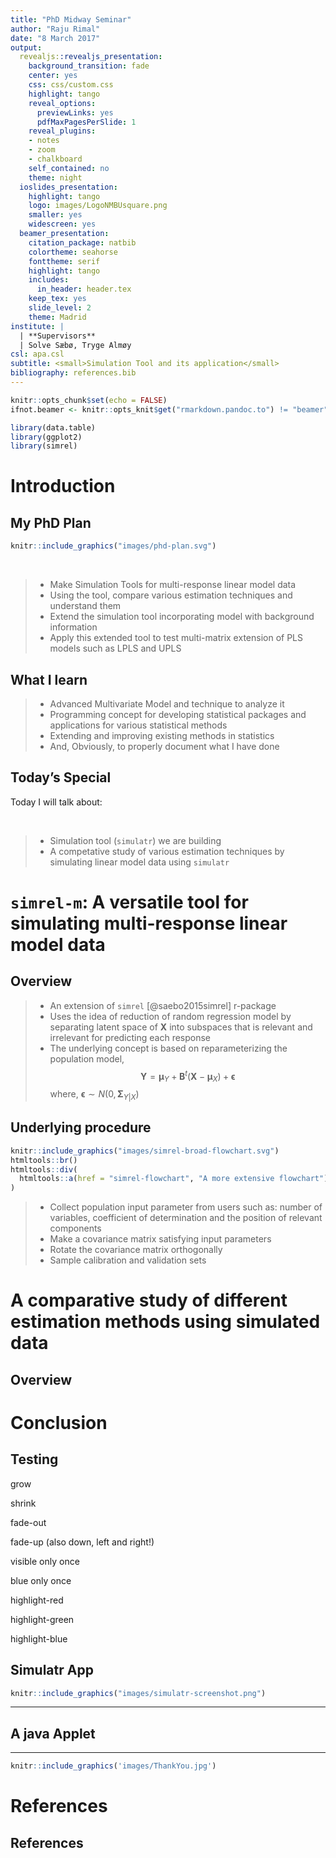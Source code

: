 ```yaml
---
title: "PhD Midway Seminar"
author: "Raju Rimal"
date: "8 March 2017"
output:
  revealjs::revealjs_presentation:
    background_transition: fade
    center: yes
    css: css/custom.css
    highlight: tango
    reveal_options:
      previewLinks: yes
      pdfMaxPagesPerSlide: 1
    reveal_plugins:
    - notes
    - zoom
    - chalkboard
    self_contained: no
    theme: night
  ioslides_presentation:
    highlight: tango
    logo: images/LogoNMBUsquare.png
    smaller: yes
    widescreen: yes
  beamer_presentation:
    citation_package: natbib
    colortheme: seahorse
    fonttheme: serif
    highlight: tango
    includes:
      in_header: header.tex
    keep_tex: yes
    slide_level: 2
    theme: Madrid
institute: |
  | **Supervisors**
  | Solve Sæbø, Tryge Almøy
csl: apa.csl
subtitle: <small>Simulation Tool and its application</small>
bibliography: references.bib
---
```


```r
knitr::opts_chunk$set(echo = FALSE)
ifnot.beamer <- knitr::opts_knit$get("rmarkdown.pandoc.to") != "beamer"
```

```r
library(data.table)
library(ggplot2)
library(simrel)
```


Introduction {data-background=#fff .header-slide}
=============================================================================

## My PhD Plan {data-background=#f2f2f2 .header-slide}

<div id = "left" class = "fragment">
```r
knitr::include_graphics("images/phd-plan.svg")
```
</div>
<br>
<div id = "right">
> - Make <span class="fragment highlight-blue">Simulation Tools</span> for multi-response linear model data
> - Using the tool, compare various <span class="fragment highlight-bold">estimation techniques</span> and <span class="fragment highlight-bold">understand</span> them
> - <span class="fragment highlight-bold">Extend</span> the simulation tool incorporating model with <span class="fragment highlight-bold">background information</span>
> - Apply this extended tool to <span class="fragment highlight-blue">test multi-matrix extension of PLS</span> models such as LPLS and UPLS
</div>

## What I learn {data-background=#f2f2f2 .header-slide}
> - Advanced Multivariate Model and technique to analyze it
> - Programming concept for developing statistical packages and applications for various statistical methods
> - Extending and improving existing methods in statistics
> - And, Obviously, to properly document what I have done

## Today's Special {data-background=#f2f2f2 .header-slide}

<div class="fragment">Today I will talk about:</div><br/>

> - Simulation tool (<span class="fragment highlight-blue">`simulatr`</span>) we are building
> - A <span class="fragment highlight-blue">competative study</span> of various estimation techniques by simulating linear model data using `simulatr`

`simrel-m`: A versatile tool for simulating multi-response linear model data {data-background=#fff .header-slide}
=============================================================================

## Overview {data-background=#f2f2f2 .header-slide}
> - An extension of `simrel` [@saebo2015simrel] r-package
> - Uses the idea of reduction of random regression model by separating latent space of $\mathbf{X}$ into subspaces that is relevant and irrelevant for predicting each response
> - The underlying concept is based on reparameterizing the population model, 
$$
\mathbf{Y} = \boldsymbol{\mu}_{Y} + \mathbf{B}^t\left(\mathbf{X} - \boldsymbol{\mu}_X\right) + \boldsymbol{\epsilon}
$$
where, $\boldsymbol{\epsilon} \sim N(0, \boldsymbol{\Sigma}_{Y|X})$

## Underlying procedure {data-background=#f2f2f2 .header-slide}
<div id = "left" class = "fragment">
```r
knitr::include_graphics("images/simrel-broad-flowchart.svg")
htmltools::br()
htmltools::div(
  htmltools::a(href = "simrel-flowchart", "A more extensive flowchart")
)
```
</div>
<div id = "right">
> - Collect population input parameter from users such as: number of variables, coefficient of determination and the position of relevant components
> - Make a covariance matrix satisfying input parameters
> - Rotate the covariance matrix orthogonally
> - Sample calibration and validation sets
</div>

A comparative study of different estimation methods using simulated data {data-background=#fff .header-slide}
=============================================================================

## Overview {data-background=#f2f2f2 .header-slide}


Conclusion {data-background=#fff .header-slide}
=============================================================================

## Testing {data-background=#f2f2f2 .header-slide}

<p class="fragment grow">grow</p>
<p class="fragment shrink">shrink</p>
<p class="fragment fade-out">fade-out</p>
<p class="fragment fade-up">fade-up (also down, left and right!)</p>
<p class="fragment current-visible">visible only once</p>
<p class="fragment highlight-current-blue">blue only once</p>
<p class="fragment highlight-red">highlight-red</p>
<p class="fragment highlight-green">highlight-green</p>
<p class="fragment highlight-blue">highlight-blue</p>

## Simulatr App {data-background=#f2f2f2 .header-slide}
<a href = "https://therimalaya.shinyapps.io/simulatr/">
```r
knitr::include_graphics("images/simulatr-screenshot.png")
```
</a>

---

## A java Applet {data-background=#f2f2f2 .header-slide}

<APPLET ARCHIVE="~/Desktop/cakefactory.jar" WIDTH=400 HEIGHT=200>
 </APPLET>

----

```r
knitr::include_graphics('images/ThankYou.jpg')
```


# References
## References {data-background=#f2f2f2 .header-slide}
